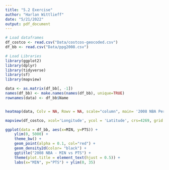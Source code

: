 ```yaml
---
title: "5.2 Exercise"
author: "Harlan Wittlieff"
date: "5/21/2022"
output: pdf_document
---
```


```r
# Load dataframes
df_costco <- read.csv("Data/costcos-geocoded.csv")
df_bb <- read.csv("Data/ppg2008.csv")
```

```r
# Load Libraries
library(ggplot2)
library(dplyr)
library(tidyverse)
library(sf)
library(mapview)
```


```r
data <- as.matrix(df_bb[, -1])
names(df_bb) <- make.names(names(df_bb), unique=TRUE)
rownames(data) <- df_bb$Name


heatmap(data, Colv = NA, Rowv = NA, scale="column", main= '2008 NBA Performance')
```

```r
mapview(df_costco, xcol='Longitude', ycol = 'Latitude', crs=4269, grid = FALSE)
```

```r
ggplot(data = df_bb, aes(x=MIN, y=PTS)) +
    ylim(0, 5000) + 
    theme_bw() + 
    geom_point(alpha = 0.1, col="red") + 
    geom_density2d(color= "black") + 
    ggtitle("2008 NBA - MIN vs PTS") + 
    theme(plot.title = element_text(hjust = 0.5)) +
    labs(x="MIN", y="PTS") + ylim(0, 35)
```

